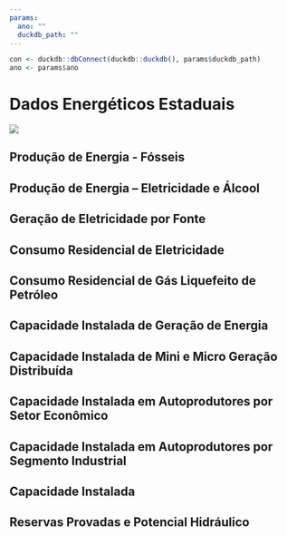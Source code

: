 ```yaml
---
params:
  ano: ""
  duckdb_path: ""
---
```


```r
con <- duckdb::dbConnect(duckdb::duckdb(), params$duckdb_path)
ano <- params$ano
```

# Dados Energéticos Estaduais

![](../img/capas/imagem_cap_8.png)

## Produção de Energia - Fósseis  


## Produção de Energia – Eletricidade e Álcool  


## Geração de Eletricidade por Fonte  


## Consumo Residencial de Eletricidade  


## Consumo Residencial de Gás Liquefeito de Petróleo  


## Capacidade Instalada de Geração de Energia  


## Capacidade Instalada de Mini e Micro Geração Distribuída  


## Capacidade Instalada em Autoprodutores por Setor Econômico  


## Capacidade Instalada em Autoprodutores por Segmento Industrial  


## Capacidade Instalada  


## Reservas Provadas e Potencial Hidráulico